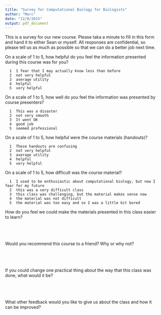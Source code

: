 ```yaml
---
title: "Survey for Computational Biology for Biologists"
author: "Marc"
date: "12/9/2015"
output: pdf_document
---
```


This is a survey for our new course.  Please taka a minute to fill in this form and hand it to either Sean or myself.  All responses are confidential, so please tell us as much as possible so that we can do a better job next time.

On a scale of 1 to 5, how helpful do you feel the information presented during this course was for you?

      1  I fear that I may actually know less than before
      2  not very helpful
      3  average utility
      4  helpful
      5  very helpful

On a scale of 1 to 5, how well do you feel the information was presented by course presenters?

      1  This was a disaster
      2  not very smooth
      3  It went OK
      4  good job
      5  seemed professional

On a scale of 1 to 5, how helpful were the course materials (handouts)?

      1  These handouts are confusing
      2  not very helpful
      3  average utility
      4  helpful
      5  very helpful

On a scale of 1 to 5, how difficult was the course material?

      1  I used to be enthusiastic about computational biology, but now I fear for my future
      2  this was a very difficult class
      3  this class was challenging, but the material makes sense now
      4  the material was not difficult
      5  the material was too easy and so I was a little bit bored


How do you feel we could make the materials presented in this class easier to learn?
```




```



Would you recommend this course to a friend?  Why or why not?
```




```



If you could change one practical thing about the way that this class was done, what would it be?
```




```


What other feedback would you like to give us about the class and how it can be improved?





